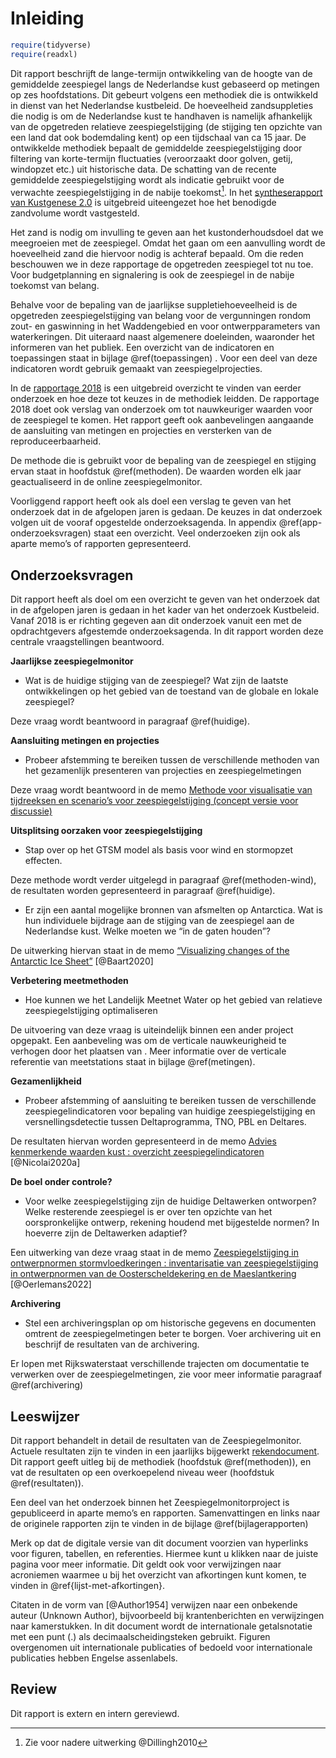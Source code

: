 # Inleiding {#inleiding}

```r

require(tidyverse)
require(readxl)
```

Dit rapport beschrijft de lange-termijn ontwikkeling van de hoogte van de gemiddelde zeespiegel langs de Nederlandse kust gebaseerd op metingen op zes hoofdstations. Dit gebeurt volgens een methodiek die is ontwikkeld in dienst van het Nederlandse kustbeleid. De hoeveelheid zandsuppleties die nodig is om de Nederlandse kust te handhaven is namelijk afhankelijk van de opgetreden relatieve zeespiegelstijging (de stijging ten opzichte van een land dat ook bodemdaling kent) op een tijdschaal van ca 15 jaar. De ontwikkelde methodiek bepaalt de gemiddelde zeespiegelstijging door filtering van korte-termijn fluctuaties (veroorzaakt door golven, getij, windopzet etc.) uit historische data. De schatting van de recente gemiddelde zeespiegelstijging wordt als indicatie gebruikt voor de verwachte zeespiegelstijging in de nabije toekomst[^01-inleiding-1]. In het [syntheserapport van Kustgenese 2.0](https://www.helpdeskwater.nl/publish/pages/188194/170065_m2_rapport_kustgenese-2_a4_v11_digitaal.pdf) is uitgebreid uiteengezet hoe het benodigde zandvolume wordt vastgesteld.

[^01-inleiding-1]: Zie voor nadere uitwerking \@Dillingh2010

Het zand is nodig om invulling te geven aan het kustonderhoudsdoel dat we meegroeien met de zeespiegel. Omdat het gaan om een aanvulling wordt de hoeveelheid zand die hiervoor nodig is achteraf bepaald. Om die reden beschouwen we in deze rapportage de opgetreden zeespiegel tot nu toe. Voor budgetplanning en signalering is ook de zeespiegel in de nabije toekomst van belang.

Behalve voor de bepaling van de jaarlijkse suppletiehoeveelheid is de opgetreden zeespiegelstijging van belang voor de vergunningen rondom zout- en gaswinning in het Waddengebied en voor ontwerpparameters van waterkeringen. Dit uiteraard naast algemenere doeleinden, waaronder het informeren van het publiek. Een overzicht van de indicatoren en toepassingen staat in bijlage \@ref(toepassingen) . Voor een deel van deze indicatoren wordt gebruik gemaakt van zeespiegelprojecties.

In de [rapportage 2018](https://www.deltares.nl/app/uploads/2019/03/Zeespiegelmonitor-2018-final.pdf) is een uitgebreid overzicht te vinden van eerder onderzoek en hoe deze tot keuzes in de methodiek leidden. De rapportage 2018 doet ook verslag van onderzoek om tot nauwkeuriger waarden voor de zeespiegel te komen. Het rapport geeft ook aanbevelingen aangaande de aansluiting van metingen en projecties en versterken van de reproduceerbaarheid.

De methode die is gebruikt voor de bepaling van de zeespiegel en stijging ervan staat in hoofdstuk \@ref(methoden). De waarden worden elk jaar geactualiseerd in de online zeespiegelmonitor.

Voorliggend rapport heeft ook als doel een verslag te geven van het onderzoek dat in de afgelopen jaren is gedaan. De keuzes in dat onderzoek volgen uit de vooraf opgestelde onderzoeksagenda. In appendix \@ref(app-onderzoeksvragen) staat een overzicht. Veel onderzoeken zijn ook als aparte memo's of rapporten gepresenteerd.

## Onderzoeksvragen {#onderzoeksvragen}

Dit rapport heeft als doel om een overzicht te geven van het onderzoek dat in de afgelopen jaren is gedaan in het kader van het onderzoek Kustbeleid. Vanaf 2018 is er richting gegeven aan dit onderzoek vanuit een met de opdrachtgevers afgestemde onderzoeksagenda. In dit rapport worden deze centrale vraagstellingen beantwoord.

**Jaarlijkse zeespiegelmonitor**

-   Wat is de huidige stijging van de zeespiegel? Wat zijn de laatste ontwikkelingen op het gebied van de toestand van de globale en lokale zeespiegel?

Deze vraag wordt beantwoord in paragraaf \@ref(huidige).

**Aansluiting metingen en projecties**

-   Probeer afstemming te bereiken tussen de verschillende methoden van het gezamenlijk presenteren van projecties en zeespiegelmetingen

Deze vraag wordt beantwoord in de memo [Methode voor visualisatie van tijdreeksen en scenario's voor zeespiegelstijging (concept versie voor discussie)](https://kennisbank.deltares.nl/Details/fullCatalogue/1000020941){target="_blank"}

**Uitsplitsing oorzaken voor zeespiegelstijging**

-   Stap over op het GTSM model als basis voor wind en stormopzet effecten.

Deze methode wordt verder uitgelegd in paragraaf \@ref(methoden-wind), de resultaten worden gepresenteerd in paragraaf \@ref(huidige).

-   Er zijn een aantal mogelijke bronnen van afsmelten op Antarctica. Wat is hun individuele bijdrage aan de stijging van de zeespiegel aan de Nederlandse kust. Welke moeten we "in de gaten houden"?

De uitwerking hiervan staat in de memo ["Visualizing changes of the Antarctic Ice Sheet"](https://pub.kennisbank.deltares.nl/Details/fullCatalogue/1000020844){target="_blank"} [@Baart2020]

**Verbetering meetmethoden**

-   Hoe kunnen we het Landelijk Meetnet Water op het gebied van relatieve zeespiegelstijging optimaliseren

De uitvoering van deze vraag is uiteindelijk binnen een ander project opgepakt. Een aanbeveling was om de verticale nauwkeurigheid te verhogen door het plaatsen van \acr{GNSS}. Meer informatie over de verticale referentie van meetstations staat in bijlage \@ref(metingen).

**Gezamenlijkheid**

-   Probeer afstemming of aansluiting te bereiken tussen de verschillende zeespiegelindicatoren voor bepaling van huidige zeespiegelstijging en versnellingsdetectie tussen Deltaprogramma, TNO, PBL en Deltares.

De resultaten hiervan worden gepresenteerd in de memo [Advies kenmerkende waarden kust : overzicht zeespiegelindicatoren](https://kennisbank.deltares.nl/Details/fullCatalogue/70785){target="_blank"} [@Nicolai2020a]

**De boel onder controle?**

-   Voor welke zeespiegelstijging zijn de huidige Deltawerken ontworpen? Welke resterende zeespiegel is er over ten opzichte van het oorspronkelijke ontwerp, rekening houdend met bijgestelde normen? In hoeverre zijn de Deltawerken adaptief?

Een uitwerking van deze vraag staat in de memo [Zeespiegelstijging in ontwerpnormen stormvloedkeringen : inventarisatie van zeespiegelstijging in ontwerpnormen van de Oosterscheldekering en de Maeslantkering](https://kennisbank.deltares.nl/Details/fullCatalogue/1000020898){target="_blank"} [@Oerlemans2022]

**Archivering**

-   Stel een archiveringsplan op om historische gegevens en documenten omtrent de zeespiegelmetingen beter te borgen. Voer archivering uit en beschrijf de resultaten van de archivering.

Er lopen met Rijkswaterstaat verschillende trajecten om documentatie te verwerken over de zeespiegelmetingen, zie voor meer informatie paragraaf \@ref(archivering)

## Leeswijzer {#Leeswijzer}

Dit rapport behandelt in detail de resultaten van de Zeespiegelmonitor. Actuele resultaten zijn te vinden in een jaarlijks bijgewerkt [rekendocument](https://github.com/openearth/sealevel/blob/master/notebooks/dutch-sea-level-monitor.ipynb). Dit rapport geeft uitleg bij de methodiek (hoofdstuk \@ref(methoden)), en vat de resultaten op een  overkoepelend niveau weer (hoofdstuk \@ref(resultaten)).

Een deel van het onderzoek binnen het Zeespiegelmonitorproject is gepubliceerd in aparte memo's en rapporten. Samenvattingen en links naar de originele rapporten zijn te vinden in de bijlage \@ref(bijlagerapporten)

Merk op dat de digitale versie van dit document voorzien van hyperlinks voor figuren, tabellen, en referenties. Hiermee kunt u klikken naar de juiste pagina voor meer informatie. Dit geldt ook voor verwijzingen naar acroniemen waarmee u bij het overzicht van afkortingen kunt komen, te vinden in \@ref{lijst-met-afkortingen}.

Citaten in de vorm van [@Author1954] verwijzen naar een onbekende auteur (Unknown Author), bijvoorbeeld bij krantenberichten en verwijzingen naar kamerstukken. In dit document wordt de internationale getalsnotatie met een punt (.) als decimaalscheidingsteken gebruikt. Figuren overgenomen uit internationale publicaties of bedoeld voor internationale publicaties hebben Engelse assenlabels.

## Review {#Review}

Dit rapport is extern en intern gereviewd.
